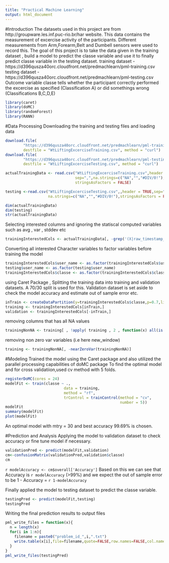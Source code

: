 ```yaml
---
title: "Practical Machine Learning"
output: html_document
---
```

#Introduction
The datasets used in this project are from 
http://groupware.les.inf.puc-rio.br/har website.
This data contains the measurement of excercise activity  of the participants.
Different measurements from Arm,Forearm,Belt and Dumbell sensors were used to 
record this. The goal of this project is to take the data given in the training
dataset , build a model to predict the classe variable and use it to finally 
predict classe variable in the testing dataset. 
training dataset - 
 https://d396qusza40orc.cloudfront.net/predmachlearn/pml-training.csv
testing dataset -
 https://d396qusza40orc.cloudfront.net/predmachlearn/pml-testing.csv
Outcome variable classe tells whether the participant correctly performed the 
excercise as specified (Classification A) or 
did somethings wrong (Classifications B,C,D,E)
```r
library(caret)
library(doMC)
library(randomForest)
library(RANN)
```
#Data Processing 
Downloading the training and testing files and loading data
```r
download.file(
        "https://d396qusza40orc.cloudfront.net/predmachlearn/pml-training.csv",
        destfile = "WtLiftingExcerciseTraining.csv", method = "curl")
download.file(
        "https://d396qusza40orc.cloudfront.net/predmachlearn/pml-testing.csv",
        destfile = "WtLiftingExcerciseTesting.csv", method = "curl")

actualTrainingData <- read.csv("WtLiftingExcerciseTraining.csv",header = TRUE,
                               sep=",",na.strings=c("NA","","#DIV/0!"),
                               stringsAsFactors = FALSE)

testing <-read.csv("WtLiftingExcerciseTesting.csv",,header = TRUE,sep=",",
                   na.strings=c("NA","","#DIV/0!"),stringsAsFactors = FALSE)
```
```r
dim(actualTrainingData)
dim(testing)
str(actualTrainingData)
```
Selecting interested columns and ignoring the statiscal computed variables 
such as avg , var , stddev etc
```r
trainingInterestedCols <- actualTrainingData[, -grep('(X|raw_timestamp_part_1|raw_timestamp_part_2|cvtd_timestamp|^avg|^var|^stddev|^min|^max|^amplitude|^kurtosis|^skewness)', colnames(actualTrainingData))]
```
Converting all interested Character variables to factor variables before training the model
```r
trainingInterestedCols$user_name <- as.factor(trainingInterestedCols$user_name)
testing$user_name <- as.factor(testing$user_name)
trainingInterestedCols$classe <- as.factor(trainingInterestedCols$classe)
```
using Caret Package , Splitting  the training data into  training and 
validation datasets.  A 70/30 split is used for this.
Validation dataset is set aside to check the model accuracy and estimate
out of sample error etc.
```r
inTrain <- createDataPartition(y=trainingInterestedCols$classe,p=0.7,list = FALSE)
training <- trainingInterestedCols[inTrain,]
validation <- trainingInterestedCols[-inTrain,]
```
removing columns that has all NA values 
```r
trainingNonNA <- training[ , !apply( training , 2 , function(x) all(is.na(x)) )]
```
removing non zero var variables (i.e here new_window)
```r
training <- trainingNonNA[, -nearZeroVar(trainingNonNA)]
```
#Modeling
Trained the model using the Caret package
and also utilized the parallel processing capabilities of doMC package
To find the optimal model and for cross validatiion,used cv method with 5 folds.
```r
registerDoMC(cores = 24)
modelFit <- train(classe ~ ., 
                          data = training, 
                          method = "rf",
                          trControl = trainControl(method = "cv", 
                                                   number = 5)) 
modelFit
summary(modelFit)
plot(modelFit)
```
An optimal model with mtry = 30 and best accuracy 99.69% is chosen.

#Prediction and Analysis
Applying the model to validation dataset to check accuracy or fine tune model
if necessary.
```r
validationPred <- predict(modelFit,validation)
cm<-confusionMatrix(validationPred,validation$classe)
cm
```

`r modelAccuracy <- cm$overall['Accuracy']`
Based on this we can see that Accuracy is `r modelAccuracy`
(>99%) and
we expect the out of sample error to be 1 - Accuracy = `r 1-modelAccuracy`


Finally applied the model to testing dataset to predict the classe variable.
```r
testingPred <- predict(modelFit,testing)
testingPred
```

Writing the final prediction results to output files
```r
pml_write_files = function(x){
  n = length(x)
  for(i in 1:n){
    filename = paste0("problem_id_",i,".txt")
    write.table(x[i],file=filename,quote=FALSE,row.names=FALSE,col.names=FALSE)
  }
}
pml_write_files(testingPred)
```


